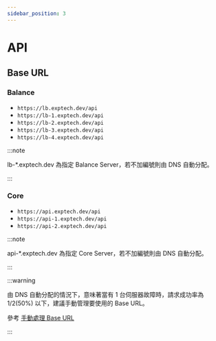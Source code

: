 ```yaml
---
sidebar_position: 3
---
```



# API

## Base URL

### Balance

- `https://lb.exptech.dev/api`
- `https://lb-1.exptech.dev/api`
- `https://lb-2.exptech.dev/api`
- `https://lb-3.exptech.dev/api`
- `https://lb-4.exptech.dev/api`

:::note

lb-\*.exptech.dev 為指定 Balance Server，若不加編號則由 DNS 自動分配。

:::

### Core

- `https://api.exptech.dev/api`
- `https://api-1.exptech.dev/api`
- `https://api-2.exptech.dev/api`

:::note

api-\*.exptech.dev 為指定 Core Server，若不加編號則由 DNS 自動分配。

:::

:::warning

由 DNS 自動分配的情況下，意味著當有 1 台伺服器故障時，請求成功率為 1/2(50%) 以下，建議手動管理要使用的 Base URL。

參考 [手動處理 Base URL](../more/base-url)

:::
